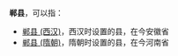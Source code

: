 '''郸县'''，可以指：
*[[郸县_(西汉)|郸县 (西汉)]]，西汉时设置的县，在今安徽省
*[[郸县_(隋朝)|郸县 (隋朝)]]，隋朝时设置的县，在今河南省
{{Disambig|D|Cat=二字中国县名消歧义}}